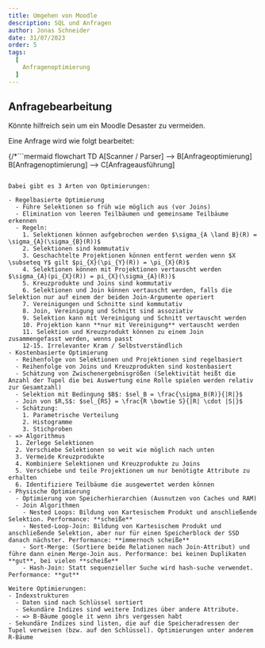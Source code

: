 ```yaml
---
title: Umgehen von Moodle
description: SQL und Anfragen
author: Jonas Schneider
date: 31/07/2023
order: 5
tags:
  [
    Anfragenoptimierung
  ]
---
```


## Anfragebearbeitung

Könnte hilfreich sein um ein Moodle Desaster zu vermeiden.

Eine Anfrage wird wie folgt bearbeitet:

{/*```mermaid
flowchart TD
    A[Scanner / Parser] --> B[Anfrageoptimierung]
    B[Anfragenoptimierung] --> C[Anfrageausführung]
```*/}

Dabei gibt es 3 Arten von Optimierungen:

- Regelbasierte Optimierung
  - Führe Selektionen so früh wie möglich aus (vor Joins)
  - Elimination von leeren Teilbäumen und gemeinsame Teilbäume erkennen
  - Regeln:
    1. Selektionen können aufgebrochen werden $\sigma_{A \land B}(R) = \sigma_{A}(\sigma_{B}(R))$
    2. Selektionen sind kommutativ
    3. Geschachtelte Projektionen können entfernt werden wenn $X \subseteq Y$ gilt $pi_{X}(\pi_{Y}(R)) = \pi_{X}(R)$
    4. Selektionen können mit Projektionen vertauscht werden $\sigma_{A}(pi_{X}(R)) = pi_{X}(\sigma_{A}(R))$
    5. Kreuzprodukte und Joins sind kommutativ
    6. Selektionen und Join können vertauscht werden, falls die Selektion nur auf einem der beiden Join-Argumente operiert
    7. Vereinigungen und Schnitte sind kommutativ
    8. Join, Vereinigung und Schnitt sind assoziativ
    9. Selektion kann mit Vereinigung und Schnitt vertauscht werden
    10. Projektion kann **nur mit Vereinigung** vertauscht werden
    11. Selektion und Kreuzprodukt können zu einem Join zusammengefasst werden, wenns passt 
    12-15. Irrelevanter Kram / Selbstverständlich
- Kostenbasierte Optimierung
  - Reihenfolge von Selektionen und Projektionen sind regelbasiert
  - Reihenfolge von Joins und Kreuzprodukten sind kostenbasiert
  - Schätzung von Zwischenergebnisgrößen (Selektivität heißt die Anzahl der Tupel die bei Auswertung eine Rolle spielen werden relativ zur Gesamtzahl)
  - Selektion mit Bedingung $B$: $sel_B = \frac{\sigma_B(R)}{|R|}$
  - Join von $R,S$: $sel_{RS} = \frac{R \bowtie S}{|R| \cdot |S|}$
  - Schätzung:
    1. Parametrische Verteilung
    2. Histogramme
    3. Stichproben
- => Algorithmus
  1. Zerlege Selektionen
  2. Verschiebe Selektionen so weit wie möglich nach unten
  3. Vermeide Kreuzprodukte
  4. Kombiniere Selektionen und Kreuzprodukte zu Joins
  5. Verschiebe und teile Projektionen um nur benötigte Attribute zu erhalten
  6. Identifiziere Teilbäume die ausgewertet werden können
- Physische Optimierung
  - Optimierung von Speicherhierarchien (Ausnutzen von Caches und RAM)
  - Join Algorithmen
    - Nested Loops: Bildung von Kartesischem Produkt und anschließende Selektion. Performance: **scheiße**
    - Nested-Loop-Join: Bildung von Kartesischem Produkt und anschließende Selektion, aber nur für einen Speicherblock der SSD danach nächster. Performance: **immernoch scheiße**
    - Sort-Merge: (Sortiere beide Relationen nach Join-Attribut) und führe dann einen Merge-Join aus. Performance: bei keinen Duplikaten **gut**, bei vielen **scheiße**
    - Hash-Join: Statt sequenzieller Suche wird hash-suche verwendet. Performance: **gut**

Weitere Optimierungen:
- Indexstrukturen
  - Daten sind nach Schlüssel sortiert
  - Sekundäre Indizes sind weitere Indizes über andere Attribute.
  - => B-Bäume google it wenn ihrs vergessen habt
- Sekundäre Indizes sind listen, die auf die Speicheradressen der Tupel verweisen (bzw. auf den Schlüssel). Optimierungen unter anderem R-Bäume
